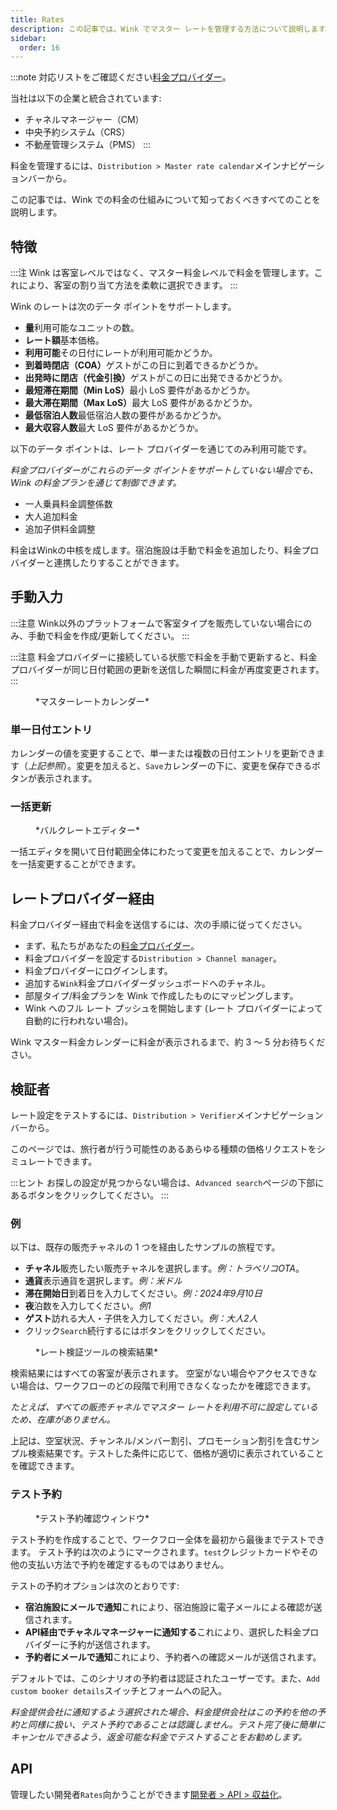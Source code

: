 ```yaml
---
title: Rates
description: この記事では、Wink でマスター レートを管理する方法について説明します。
sidebar:
  order: 16
---
```


:::note
対応リストをご確認ください[料金プロバイダー](/extranet/rate-providers)。

当社は以下の企業と統合されています:

* チャネルマネージャー（CM）
* 中央予約システム（CRS）
* 不動産管理システム（PMS）
  :::

料金を管理するには、`Distribution > Master rate calendar`メインナビゲーションバーから。

この記事では、Wink での料金の仕組みについて知っておくべきすべてのことを説明します。

## 特徴

:::注
Wink は客室レベルではなく、マスター料金レベルで料金を管理します。これにより、客室の割り当て方法を柔軟に選択できます。
:::

Wink のレートは次のデータ ポイントをサポートします。

* **量**利用可能なユニットの数。
* **レート額**基本価格。
* **利用可能**その日付にレートが利用可能かどうか。
* **到着時閉店（COA）**&#x30B2;ストがこの日に到着できるかどうか。
* **出発時に閉店（代金引換）**&#x30B2;ストがこの日に出発できるかどうか。
* **最短滞在期間（Min LoS）**&#x6700;小 LoS 要件があるかどうか。
* **最大滞在期間（Max LoS）**&#x6700;大 LoS 要件があるかどうか。
* **最低宿泊人数**最低宿泊人数の要件があるかどうか。
* **最大収容人数**最大 LoS 要件があるかどうか。

以下のデータ ポイントは、レート プロバイダーを通じてのみ利用可能です。

*料金プロバイダーがこれらのデータ ポイントをサポートしていない場合でも、Wink の料金プランを通じて制御できます。*

* 一人乗員料金調整係数
* 大人追加料金
* 追加子供料金調整

料金はWinkの中核を成します。宿泊施設は手動で料金を追加したり、料金プロバイダーと連携したりすることができます。

## 手動入力

:::注意
Wink以外のプラットフォームで客室タイプを販売していない場合にのみ、手動で料金を作成/更新してください。
:::

:::注意
料金プロバイダーに接続している状態で料金を手動で更新すると、料金プロバイダーが同じ日付範囲の更新を送信した瞬間に料金が再度変更されます。
:::

<figure>
  <CloudinaryImage width="700" height="251" resize="scale" quality="best" alt="マスターレートカレンダー" src="academy/rate-calendar" errorImage="noimage_opaque_nyrtl0.png" />

  <figcaption>*マスターレートカレンダー*</figcaption>
</figure>


### 単一日付エントリ

カレンダーの値を変更することで、単一または複数の日付エントリを更新できます（*上記参照*）。変更を加えると、`Save`カレンダーの下に、変更を保存できるボタンが表示されます。

### 一括更新

<figure>
  <CloudinaryImage width="700" height="267" resize="scale" quality="best" alt="バルクレートエディター" src="academy/bulk-editor" errorImage="noimage_opaque_nyrtl0.png" />

  <figcaption>*バルクレートエディター*</figcaption>
</figure>


一括エディタを開いて日付範囲全体にわたって変更を加えることで、カレンダーを一括変更することができます。

## レートプロバイダー経由

料金プロバイダー経由で料金を送信するには、次の手順に従ってください。

* まず、私たちがあなたの[料金プロバイダー](/extranet/rate-providers)。
* 料金プロバイダーを設定する`Distribution > Channel manager`。
* 料金プロバイダーにログインします。
* 追加する`Wink`料金プロバイダーダッシュボードへのチャネル。
* 部屋タイプ/料金プランを Wink で作成したものにマッピングします。
* Wink へのフル レート プッシュを開始します (レート プロバイダーによって自動的に行われない場合)。

Wink マスター料金カレンダーに料金が表示されるまで、約 3 ～ 5 分お待ちください。

## 検証者

レート設定をテストするには、`Distribution > Verifier`メインナビゲーションバーから。

このページでは、旅行者が行う可能性のあるあらゆる種類の価格リクエストをシミュレートできます。

:::ヒント
お探しの設定が見つからない場合は、`Advanced search`ページの下部にあるボタンをクリックしてください。
:::

### 例

以下は、既存の販売チャネルの 1 つを経由したサンプルの旅程です。

* **チャネル**販売したい販売チャネルを選択します。*例：トラベリコOTA*。
* **通貨**表示通貨を選択します。*例：米ドル*
* **滞在開始日**到着日を入力してください。*例：2024年9月10日*
* **夜**泊数を入力してください。*例1*
* **ゲスト**訪れる大人・子供を入力してください。*例：大人2人*
* クリック`Search`続行するにはボタンをクリックしてください。

<figure>
  <CloudinaryImage width="350" height="501" resize="scale" quality="best" alt="レート検証結果" src="academy/rate-verifier" errorImage="noimage_opaque_nyrtl0.png" />

  <figcaption>*レート検証ツールの検索結果*</figcaption>
</figure>


検索結果にはすべての客室が表示されます。
空室がない場合やアクセスできない場合は、ワークフローのどの段階で利用できなくなったかを確認できます。

*たとえば、すべての販売チャネルでマスター レートを利用不可に設定しているため、在庫がありません。*

上記は、空室状況、チャンネル/メンバー割引、プロモーション割引を含むサンプル検索結果です。テストした条件に応じて、価格が適切に表示されていることを確認できます。

### テスト予約

<figure>
  <CloudinaryImage width="350" height="459" resize="scale" quality="best" alt="テスト予約モーダル" src="academy/test-booking" errorImage="noimage_opaque_nyrtl0.png" />

  <figcaption>*テスト予約確認ウィンドウ*</figcaption>
</figure>


テスト予約を作成することで、ワークフロー全体を最初から最後までテストできます。
テスト予約は次のようにマークされます。`test`クレジットカードやその他の支払い方法で予約を確定するものではありません。

テストの予約オプションは次のとおりです:

* **宿泊施設にメールで通知**これにより、宿泊施設に電子メールによる確認が送信されます。
* **API経由でチャネルマネージャーに通知する**これにより、選択した料金プロバイダーに予約が送信されます。
* **予約者にメールで通知**これにより、予約者への確認メールが送信されます。

デフォルトでは、このシナリオの予約者は認証されたユーザーです。また、`Add custom booker details`スイッチとフォームへの記入。

*料金提供会社に通知するよう選択された場合、料金提供会社はこの予約を他の予約と同様に扱い、テスト予約であることは認識しません。テスト完了後に簡単にキャンセルできるよう、返金可能な料金でテストすることをお勧めします。*

## API

管理したい開発者`Rates`向かうことができます[開発者 > API > 収益化](/developers/apis/#monetize-api)。

